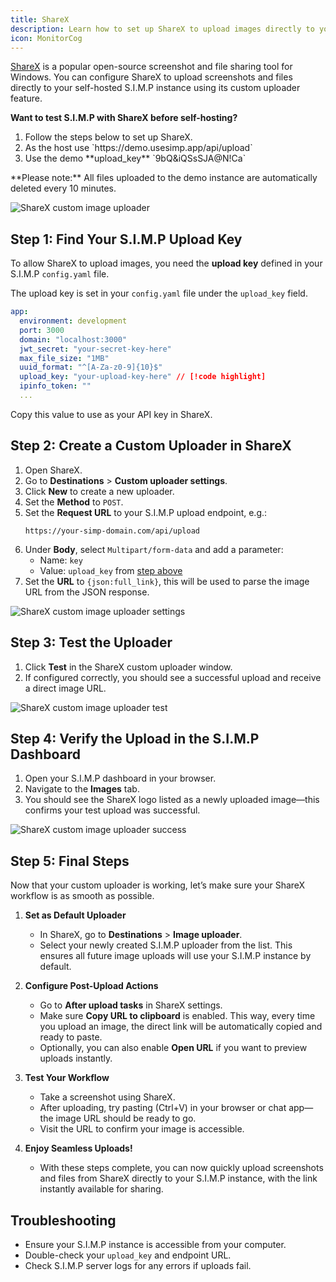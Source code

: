 ```yaml
---
title: ShareX
description: Learn how to set up ShareX to upload images directly to your S.I.M.P instance.
icon: MonitorCog
---
```


[ShareX](https://getsharex.com/) is a popular open-source screenshot and file sharing tool for Windows. You can configure ShareX to upload screenshots and files directly to your self-hosted S.I.M.P instance using its custom uploader feature.

<Callout title="Try it out!">
  <div>
    <p>
      <strong>Want to test S.I.M.P with ShareX before self-hosting?</strong>
    </p>
    <ol>
      <li>Follow the steps below to set up ShareX.</li>
      <li>As the host use `https://demo.usesimp.app/api/upload`</li>
      <li>Use the demo **upload_key** `9bQ&iQSsSJA@N!Ca`</li>
    </ol>
  </div>
</Callout>

<Callout type="warn">
  **Please note:** All files uploaded to the demo instance are automatically
  deleted every 10 minutes.
</Callout>

![ShareX custom image uploader](/sharex_custom_uploader.png)

## Step 1: Find Your S.I.M.P Upload Key

To allow ShareX to upload images, you need the **upload key** defined in your S.I.M.P `config.yaml` file.

The upload key is set in your `config.yaml` file under the `upload_key` field.

```yaml
app:
  environment: development
  port: 3000
  domain: "localhost:3000"
  jwt_secret: "your-secret-key-here"
  max_file_size: "1MB"
  uuid_format: "^[A-Za-z0-9]{10}$"
  upload_key: "your-upload-key-here" // [!code highlight]
  ipinfo_token: ""
  ...
```

Copy this value to use as your API key in ShareX.

## Step 2: Create a Custom Uploader in ShareX

1. Open ShareX.
2. Go to **Destinations** > **Custom uploader settings**.
3. Click **New** to create a new uploader.
4. Set the **Method** to `POST`.
5. Set the **Request URL** to your S.I.M.P upload endpoint, e.g.:
   ```
   https://your-simp-domain.com/api/upload
   ```
6. Under **Body**, select `Multipart/form-data` and add a parameter:
   - Name: `key`
   - Value: `upload_key` from [step above](#step-1-find-your-simp-upload-key)
7. Set the **URL** to `{json:full_link}`, this will be used to parse the image URL from the JSON response.

![ShareX custom image uploader settings](/sharex_custom_uploader_settings.png)

## Step 3: Test the Uploader

1. Click **Test** in the ShareX custom uploader window.
2. If configured correctly, you should see a successful upload and receive a direct image URL.

![ShareX custom image uploader test](/sharex_custom_uploader_test.gif)

## Step 4: Verify the Upload in the S.I.M.P Dashboard

1. Open your S.I.M.P dashboard in your browser.
2. Navigate to the **Images** tab.
3. You should see the ShareX logo listed as a newly uploaded image—this confirms your test upload was successful.

![ShareX custom image uploader success](/sharex_custom_uploader_simp.png)

## Step 5: Final Steps

Now that your custom uploader is working, let’s make sure your ShareX workflow is as smooth as possible.

1. **Set as Default Uploader**

   - In ShareX, go to **Destinations** > **Image uploader**.
   - Select your newly created S.I.M.P uploader from the list. This ensures all future image uploads will use your S.I.M.P instance by default.

2. **Configure Post-Upload Actions**

   - Go to **After upload tasks** in ShareX settings.
   - Make sure **Copy URL to clipboard** is enabled. This way, every time you upload an image, the direct link will be automatically copied and ready to paste.
   - Optionally, you can also enable **Open URL** if you want to preview uploads instantly.

3. **Test Your Workflow**

   - Take a screenshot using ShareX.
   - After uploading, try pasting (Ctrl+V) in your browser or chat app—the image URL should be ready to go.
   - Visit the URL to confirm your image is accessible.

4. **Enjoy Seamless Uploads!**
   - With these steps complete, you can now quickly upload screenshots and files from ShareX directly to your S.I.M.P instance, with the link instantly available for sharing.

## Troubleshooting

- Ensure your S.I.M.P instance is accessible from your computer.
- Double-check your `upload_key` and endpoint URL.
- Check S.I.M.P server logs for any errors if uploads fail.
